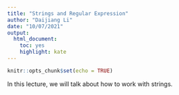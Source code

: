 ```yaml
---
title: "Strings and Regular Expression"
author: "Daijiang Li"
date: "10/07/2021"
output: 
  html_document: 
    toc: yes
    highlight: kate
---
```


```r
knitr::opts_chunk$set(echo = TRUE)
```


In this lecture, we will talk about how to work with strings.